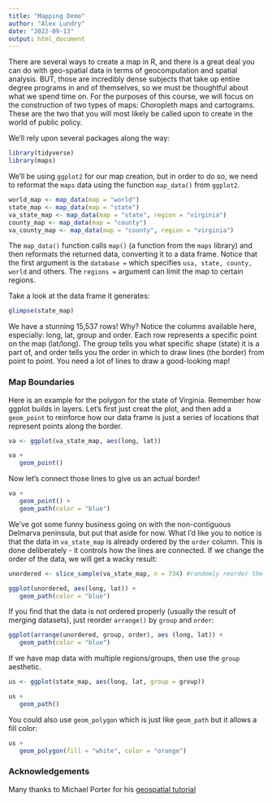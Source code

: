 ```yaml
---
title: "Mapping Demo"
author: "Alex Lundry"
date: "2022-09-13"
output: html_document
---
```


There are several ways to create a map in R, and there is a great deal you can do with geo-spatial data in terms of geocomputation and spatial analysis.  BUT, those are incredibly dense subjects that take up entire degree programs in and of themselves, so we must be thoughtful about what we spend time on.  For the purposes of this course, we will focus on the construction of two types of maps: Choropleth maps and cartograms.  These are the two that you will most likely be called upon to create in the world of public policy.  

We'll rely upon several packages along the way:
```r
library(tidyverse)
library(maps)
```

We'll be using `ggplot2` for our map creation, but in order to do so, we need to reformat the `maps` data using the function `map_data()` from `ggplot2`.  

```r
world_map <- map_data(map = "world")
state_map <- map_data(map = "state")
va_state_map <- map_data(map = "state", region = "virginia")
county_map <- map_data(map = "county")
va_county_map <- map_data(map = "county", region = "virginia")
```

The `map_data()` function calls `map()` (a function from the `maps` library) and then reformats the returned data, converting it to a data frame.  Notice that the first argument is the `database = ` which specifies `usa, state, county, world` and others.  The `regions = ` argument can limit the map to certain regions.

Take a look at the data frame it generates:
```r
glimpse(state_map)
```

We have a stunning 15,537 rows!  Why?  Notice the columns available here, especially: long, lat, group and order.  Each row represents a specific point on the map (lat/long).  The group tells you what specific shape (state) it is a part of, and order tells you the order in which to draw lines (the border) from point to point. You need a lot of lines to draw a good-looking map!

### Map Boundaries

Here is an example for the polygon for the state of Virginia.  Remember how ggplot builds in layers.  Let's first just creat the plot, and then add a `geom_point` to reinforce how our data frame is just a series of locations that represent points along the border.
```r
va <- ggplot(va_state_map, aes(long, lat))

va +
   geom_point()
```

Now let's connect those lines to give us an actual border!
```r
va +
   geom_point() +
   geom_path(color = "blue")
```

We've got some funny business going on with the non-contiguous Delmarva peninsula, but put that aside for now.  What I'd like you to notice is that the data in `va_state_map` is already ordered by the `order` column.  This is done deliberately - it controls how the lines are connected.  If we change the order of the data, we will get a wacky result:
```r
unordered <- slice_sample(va_state_map, n = 734) #randomly reorder the rows

ggplot(unordered, aes(long, lat)) + 
   geom_path(color = "blue")
```

If you find that the data is not ordered properly (usually the result of merging datasets), just reorder `arrange()` by `group` and `order`:

```r
ggplot(arrange(unordered, group, order), aes (long, lat)) +
   geom_path(color = "blue")
```

If we have map data with multiple regions/groups, then use the `group` aesthetic.

```r
us <- ggplot(state_map, aes(long, lat, group = group))

us +
   geom_path()
```

You could also use `geom_polygon` which is just like `geom_path` but it allows a fill color:
```r
us +
   geom_polygon(fill = "white", color = "orange")
```

### Acknowledgements

Many thanks to Michael Porter for his [geospatial tutorial](https://mdporter.github.io/ST597/lectures/13-spatial.pdf)